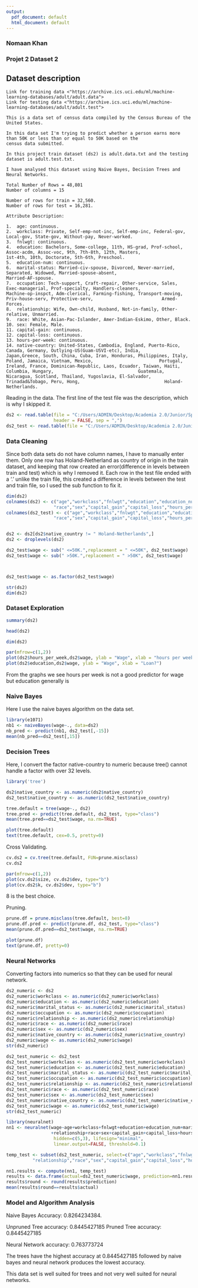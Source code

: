 ---
output:
  pdf_document: default
  html_document: default
---
### Nomaan Khan
### Projet 2 Dataset 2


## Dataset description

    Link for training data <"https://archive.ics.uci.edu/ml/machine-learning-databases/adult/adult.data">
    Link for testing data <"https://archive.ics.uci.edu/ml/machine-learning-databases/adult/adult.test">
    
    This is a data set of census data compiled by the Census Bureau of the United States.
    
    In this data set I'm trying to predict whether a person earns more than 50K or less than or equal to 50K based on the
    census data submitted.
    
    In this project train dataset (ds2) is adult.data.txt and the testing dataset is adult.test.txt.
    
    I have analysed this dataset using Naive Bayes, Decision Trees and Neural Networks.
    
    Total Number of Rows = 48,801
    Number of columns = 15
    
    Number of rows for train = 32,560.
    Number of rows for test = 16,281.
    
    Attribute Description:
    
    1.  age: continuous. 
    2.  workclass: Private, Self-emp-not-inc, Self-emp-inc, Federal-gov, Local-gov, State-gov, Without-pay, Never-worked. 
    3.  fnlwgt: continuous. 
    4.  education: Bachelors, Some-college, 11th, HS-grad, Prof-school, Assoc-acdm, Assoc-voc, 9th, 7th-8th, 12th, Masters,                       1st-4th, 10th, Doctorate, 5th-6th, Preschool. 
    5.  education-num: continuous. 
    6.  marital-status: Married-civ-spouse, Divorced, Never-married, Separated, Widowed, Married-spouse-absent,                                        Married-AF-spouse. 
    7.  occupation: Tech-support, Craft-repair, Other-service, Sales, Exec-managerial, Prof-specialty, Handlers-cleaners,                          Machine-op-inspct, Adm-clerical, Farming-fishing, Transport-moving, Priv-house-serv, Protective-serv,                          Armed-Forces. 
    8.  relationship: Wife, Own-child, Husband, Not-in-family, Other-relative, Unmarried. 
    9.  race: White, Asian-Pac-Islander, Amer-Indian-Eskimo, Other, Black. 
    10. sex: Female, Male. 
    11. capital-gain: continuous. 
    12. capital-loss: continuous. 
    13. hours-per-week: continuous. 
    14. native-country: United-States, Cambodia, England, Puerto-Rico, Canada, Germany, Outlying-US(Guam-USVI-etc), India,                             Japan,Greece, South, China, Cuba, Iran, Honduras, Philippines, Italy, Poland, Jamaica, Vietnam, Mexico,                         Portugal, Ireland, France, Dominican-Republic, Laos, Ecuador, Taiwan, Haiti, Columbia, Hungary,                                Guatemala, Nicaragua, Scotland, Thailand, Yugoslavia, El-Salvador, Trinadad&Tobago, Peru, Hong,                                Holand-Netherlands.


Reading in the data.
The first line of the test file was the description, which is why I skipped it.

```{r}
ds2 <- read.table(file = "C:/Users/ADMIN/Desktop/Academia 2.0/Junior/Spring 2018/Machine Learning/HW/Project 2/adult.data.txt",
                  header = FALSE, sep = ",")
ds2_test <- read.table(file = "C:/Users/ADMIN/Desktop/Academia 2.0/Junior/Spring 2018/Machine Learning/HW/Project 2/adult.test.txt", skip=1, header = FALSE, sep = ",")
```


### Data Cleaning

Since both data sets do not have column names, I have to manually enter them.
Only one row has Holand-Netherland as country of origin in the train dataset, and keeping that row
created an error(difference in levels between train and test) which is why I removed it.
Each row in the test file ended with a '.' unlike the train file, this created a difference in levels
between the test and train file, so I used the sub function to fix it.

```{r}
dim(ds2)
colnames(ds2) <- c("age","workclass","fnlwgt","education","education_num","marital_status","occupation","relationship",
                  "race","sex","capital_gain","capital_loss","hours_per_week","native_country","wage")
colnames(ds2_test) <- c("age","workclass","fnlwgt","education","education_num","marital_status","occupation","relationship",
                  "race","sex","capital_gain","capital_loss","hours_per_week","native_country","wage")


ds2 <- ds2[ds2$native_country != " Holand-Netherlands",]
ds2 <- droplevels(ds2)

ds2_test$wage <- sub(" <=50K.",replacement = " <=50K", ds2_test$wage)
ds2_test$wage <- sub(" >50K.",replacement = " >50K", ds2_test$wage)



ds2_test$wage <- as.factor(ds2_test$wage)

str(ds2)
dim(ds2)
```

### Dataset Exploration

```{r}
summary(ds2)
```


```{r}
head(ds2)
```

```{r}
dim(ds2)
```


```{r}
par(mfrow=c(1,2))
plot(ds2$hours_per_week,ds2$wage, ylab = "Wage", xlab = "hours per week")
plot(ds2$education,ds2$wage, ylab = "Wage", xlab = "Loan?")
```

From the graphs we see hours per week is not a good predictor for wage but education generally is

### Naive Bayes

Here I use the naive bayes algorithm on the data set.

```{r}
library(e1071)
nb1 <- naiveBayes(wage~., data=ds2)
nb_pred <- predict(nb1, ds2_test[,-15])
mean(nb_pred==ds2_test[,15])
```


### Decision Trees

Here, I convert the factor native-country to numeric because tree() cannot handle a factor with over 32 levels.
```{r}
library('tree')

ds2$native_country <- as.numeric(ds2$native_country)
ds2_test$native_country <- as.numeric(ds2_test$native_country)

tree.default = tree(wage~., ds2)
tree.pred <- predict(tree.default, ds2_test, type="class")
mean(tree.pred==ds2_test$wage, na.rm=TRUE)
```

```{r}
plot(tree.default)
text(tree.default, cex=0.5, pretty=0)
```


Cross Validating.
```{r}
cv.ds2 = cv.tree(tree.default, FUN=prune.misclass)
cv.ds2
```

```{r}
par(mfrow=c(1,2))
plot(cv.ds2$size, cv.ds2$dev, type="b")
plot(cv.ds2$k, cv.ds2$dev, type="b")
```

8 is the best choice.

Pruning.
```{r}
prune.df = prune.misclass(tree.default, best=8)
prune.df.pred <- predict(prune.df, ds2_test, type="class")
mean(prune.df.pred==ds2_test$wage, na.rm=TRUE)
```

```{r}
plot(prune.df)
text(prune.df, pretty=0)
```


### Neural Networks

Converting factors into numerics so that they can be used for neural network.

```{r}
ds2_numeric <- ds2
ds2_numeric$workclass <- as.numeric(ds2_numeric$workclass)
ds2_numeric$education <- as.numeric(ds2_numeric$education)
ds2_numeric$marital_status <- as.numeric(ds2_numeric$marital_status)
ds2_numeric$occupation <- as.numeric(ds2_numeric$occupation)
ds2_numeric$relationship <- as.numeric(ds2_numeric$relationship)
ds2_numeric$race <- as.numeric(ds2_numeric$race)
ds2_numeric$sex <- as.numeric(ds2_numeric$sex)
ds2_numeric$native_country <- as.numeric(ds2_numeric$native_country)
ds2_numeric$wage <- as.numeric(ds2_numeric$wage)
str(ds2_numeric)

ds2_test_numeric <- ds2_test
ds2_test_numeric$workclass <- as.numeric(ds2_test_numeric$workclass)
ds2_test_numeric$education <- as.numeric(ds2_test_numeric$education)
ds2_test_numeric$marital_status <- as.numeric(ds2_test_numeric$marital_status)
ds2_test_numeric$occupation <- as.numeric(ds2_test_numeric$occupation)
ds2_test_numeric$relationship <- as.numeric(ds2_test_numeric$relationship)
ds2_test_numeric$race <- as.numeric(ds2_test_numeric$race)
ds2_test_numeric$sex <- as.numeric(ds2_test_numeric$sex)
ds2_test_numeric$native_country <- as.numeric(ds2_test_numeric$native_country)
ds2_test_numeric$wage <- as.numeric(ds2_test_numeric$wage)
str(ds2_test_numeric)
```


```{r}
library(neuralnet)
nn1 <- neuralnet(wage~age+workclass+fnlwgt+education+education_num+marital_status+occupation
                 +relationship+race+sex+capital_gain+capital_loss+hours_per_week+native_country, ds2_numeric,
                  hidden=c(5,3), lifesign="minimal",
                  linear.output=FALSE, threshold=0.1)
```


```{r}
temp_test <- subset(ds2_test_numeric, select=c("age","workclass","fnlwgt","education","education_num","marital_status","occupation",
          "relationship","race","sex","capital_gain","capital_loss","hours_per_week","native_country"))

nn1.results <- compute(nn1, temp_test)
results <- data.frame(actual=ds2_test_numeric$wage, prediction=nn1.results$net.result)
results$round <- round(results$prediction)
mean(results$round==results$actual)
```

### Model and Algorithm Analysis

Naive Bayes Accuracy: 0.8264234384.

Unpruned Tree accuracy: 0.8445427185
Pruned Tree accuracy: 0.8445427185

Neural Network accuracy: 0.763773724

The trees have the highest accuracy at 0.8445427185 followed by naive bayes
and neural network produces the lowest accuracy.

This data set is well suited for trees and not very well suited for neural networks.